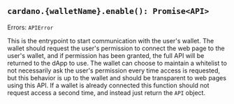 
## `cardano.{walletName}.enable(): Promise<API>`

Errors: `APIError`

This is the entrypoint to start communication with the user's wallet. The wallet should request the user's permission to connect the web page to the user's wallet, and if permission has been granted, the full API will be returned to the dApp to use. The wallet can choose to maintain a whitelist to not necessarily ask the user's permission every time access is requested, but this behavior is up to the wallet and should be transparent to web pages using this API. If a wallet is already connected this function should not request access a second time, and instead just return the `API` object.

<CaniuseTable api={Api.Enable}/>